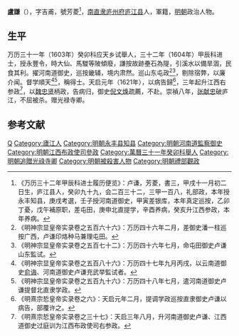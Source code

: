 '''盧謙'''（{{bd|？||1635年|catIdx=}}），字吉甫，號芳菱<ref>《万历三十二年甲辰科进士履历便览》：卢谦，芳菱，書三，甲戌十一月初二日生，庐江县人，癸卯九十九，会二百三十二，三甲一百八，礼部政，本年授永丰知县，庚戌考選，壬子授河南道御史，甲寅差银库，本年真定巡按，乙卯丁憂，戊午補原职，差屯田，庚申北直提学，辛酉养病，癸亥升江西参政，本年养病。</ref>，[[南直隶|南直隶]][[庐州府|庐州府]][[庐江县|庐江县]]人，軍籍，[[明朝|明朝]]政治人物。

== 生平 ==
万历三十一年（1603年）癸卯科应天乡试舉人，三十二年（1604年）甲辰科进士，授永豐令，時大仙、馬騣等陂傾廢，謙按故跡壘石為隄，引溪水以備旱涸，民食其利。擢河南道御史，巡按畿辅，境内肃然。巡山东屯政<ref>《明神宗显皇帝实录卷之五百六十六》：万历四十六年二月，差御史潘一柱巡按广西，卢谦印烙种马兼理屯田。</ref><ref>《明神宗显皇帝实录卷之五百七十二》：万历四十六年七月，命屯田御史卢谦山东監试。</ref>，剔除宿弊，以廉介闻。督学順天<ref>《明神宗显皇帝实录卷之五百八十六》：万历四十七年九月丙戌，以云南道御史[[俞诲|俞诲]]、河南道御史卢谦充武举監试者。</ref><ref>《明神宗显皇帝实录卷之五百九十六》：万历四十八年七月，遣河南道御史卢谦提督北直隶学政。</ref>，稱得士。天启元年（1621年），以病告歸<ref>《明熹宗悊皇帝实录卷之六》：天启元年二月，提调学政巡按直隶御史卢谦以病告，部覆许之。</ref>，三年起升江西右参政<ref>《明熹宗悊皇帝实录卷之三十七》：天启三年八月，升河南道御史卢谦、江西道御史过庭训为江西布政使司右参政。</ref>，以[[魏忠贤|魏忠贤]]柄政，告病归，御史[[倪文焕|倪文焕]]疏薦，不赴。崇禎八年，[[张献忠|张献忠]]破庐江，不屈被杀。赠光禄寺卿。

==参考文献==
{{reflist}}

{{萬曆三十二年甲辰科殿試金榜}}
{{DEFAULTSORT:}}
[[Category:卢姓|Q]]
[[Category:廬江人|Category:廬江人]]
[[Category:明朝永丰县知县|Category:明朝永丰县知县]]
[[Category:明朝河南道監察御史|Category:明朝河南道監察御史]]
[[Category:明朝江西布政使司參政|Category:明朝江西布政使司參政]]
[[Category:萬曆三十一年癸卯科舉人|Category:萬曆三十一年癸卯科舉人]]
[[Category:明朝追贈光祿寺卿|Category:明朝追贈光祿寺卿]]
[[Category:明朝被殺害人物|Category:明朝被殺害人物]]
[[Category:明朝禮部觀政|Category:明朝禮部觀政]]